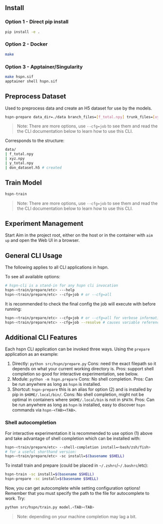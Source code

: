 ## Install

### Option 1 - Direct pip install

```sh
pip install -e .
```

### Option 2 - Docker

```sh
make
```

### Option 3 - Apptainer/Singularity

```sh
make hspn.sif
apptainer shell hspn.sif
```

## Preprocess Dataset

Used to preprocess data and create an H5 dataset for use by the models.

```sh
hspn-prepare data_dir=./data branch_files=[f_total.npy] trunk_files=[xyz.npy] output_files=[y_total.npy] output_path=./data/don_dataset.h5
```

> Note: There are more options, use `--cfg=job` to see them and read the the CLI documentation below to learn how to use this CLI.

Corresponds to the structure:

```sh
data/
| f_total.npy
| xyz.npy
| y_total.npy
| don_dataset.h5 # created
```

## Train Model

```sh
hspn-train
```

> Note: There are more options, use `--cfg=job` to see them and read the the CLI documentation below to learn how to use this CLI.

## Experiment Management

Start Aim in the project root, either on the host or in the container with `aim up` and open the Web UI in a browser.

## General CLI Usage

The following applies to all CLI applications in hspn.

To see all available options:

```sh
# hspn-cli is a stand-in for any hspn cli invocation
hspn-<train/prepare/etc> ---help
hspn-<train/prepare/etc> --cfg=job # or --cfg=all
```

It is recommended to check the final config the job will execute with before running:

```sh
hspn-<train/prepare/etc> --cfg=job # or --cfg=all for verbose information
hspn-<train/prepare/etc> --cfg=job --resolve # causes variable references in the config to be resolved (resolving is always done at runtime, so this shows the final resolved config the job will use)
```

## Additional CLI Features

Each hspn CLI application can be invoked three ways. Using the `prepare` application as an example:

1. Directly: `python src/hspn/prepare.py` Cons: need the exact filepath so it depends on what your current working directory is. Pros: support shell completion so good for interactive experimentation, see below.
2. Module: `python -m hspn.prepare` Cons: No shell completion. Pros: Can be run anywhere as long as `hspn` is installed.
3. Shortcut: `hspn-prepare` this is an alias for option (2) and is installed by pip in `$HOME/.local/bin/`. Cons: No shell completion, might not be optimal in containers where `$HOME/.local/bin` is not in `$PATH`. Pros: Can be run anywhere as long as `hspn` is installed, easy to discover `hspn` commands via `hspn-<TAB><TAB>`.

### Shell autocompletion

For interactive experimentation it is recommended to use option (1) above and take advantage of shell completion which can be installed with:

```sh
hspn-<train/prepare/etc> --shell-completion install=<bash/zsh/fish>
# for a useful shorthand version:
hspn-<train/prepare/etc> -sc install=$(basename $SHELL)
```

To install train and prepare (could be placed in `~/.zshrc`/`~/.bashrc`/etc):

```sh
hspn-train -sc install=$(basename $SHELL)
hspn-prepare -sc install=$(basename $SHELL)
```

Now, you can get autocomplete while setting configuration options! Remember that you must specify the path to the file for autocomplete to work. Try:

```sh
python src/hspn/train.py model.<TAB><TAB>
```

> Note: depending on your machine completion may lag a bit.
